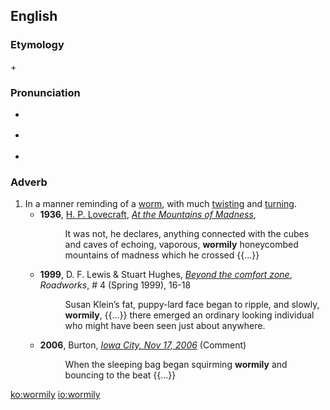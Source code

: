 ==English==
{{was wotd|2008|October|20}}

===Etymology===
{{term|wormy}} + {{term|-ly}}

===Pronunciation===
* {{a|UK}} {{IPA|/ˈwəː.mə.lɪ/|lang=en}}
* {{a|US}} {{IPA|/ˈwɝ.mə.li/|lang=en}}
* {{audio|en-us-wormily.ogg|Audio (US)|lang=en}}

===Adverb===
{{en-adv}}

# In a manner reminding of a [[worm]], with much [[twist]]ing and [[turn]]ing.
#* '''1936''', [[w:H. P. Lovecraft|H. P. Lovecraft]], ''[[w:At the Mountains of Madness|At the Mountains of Madness]]'',
#*: It was not, he declares, anything connected with the cubes and caves of echoing, vaporous, '''wormily''' honeycombed mountains of madness which he crossed {{...}}
#* '''1999''', D. F. Lewis & Stuart Hughes, ''[http://weirdmonger.livejournal.com/20743.html Beyond the comfort zone]'', ''Roadworks'', # 4 (Spring 1999), 16-18
#*: Susan Klein’s fat, puppy-lard face began to ripple, and slowly, '''wormily''', {{...}} there emerged an ordinary looking individual who might have been seen just about anywhere.
#* '''2006''', Burton, ''[http://noshametheatre.blogspot.com/2006/11/iowa-city-nov-17-2006.html#c116398087645643171 Iowa City, Nov 17, 2006]'' (Comment)
#*: When the sleeping bag began squirming '''wormily''' and bouncing to the beat {{...}}

[[ko:wormily]]
[[io:wormily]]